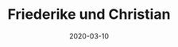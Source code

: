 ---
title: Friederike und Christian
date: 2020-03-10
image: /images/hochzeitsblog/analoge/analoge-friederike-christian02.jpg
width: 1200
height: 1178
category: 6x6
couple_category:
weight: 8306

---